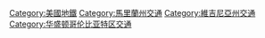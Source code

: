 {{Catnav|頁面分類|地理|地下空間|城市轨道交通|美國地鐵}}
{{Catnav|頁面分類|人类社会|交通|公共交通|華盛頓特區交通}}

{{catmore}}
{{Commonscat|Washington Metro}}

[[Category:美國地鐵|Category:美國地鐵]]
[[Category:馬里蘭州交通|Category:馬里蘭州交通]]
[[Category:維吉尼亞州交通|Category:維吉尼亞州交通]]
[[Category:华盛顿哥伦比亚特区交通|Category:华盛顿哥伦比亚特区交通]]